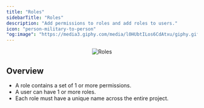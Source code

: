 ```yaml
---
title: "Roles"
sidebarTitle: "Roles"
description: "Add permissions to roles and add roles to users."
icon: "person-military-to-person"
"og:image": "https://media3.giphy.com/media/l0HUbtILos6CdAtxu/giphy.gif"
---
```


<Frame>
    <p align="center">
    <img
        alt="Roles"
        src="https://media3.giphy.com/media/l0HUbtILos6CdAtxu/giphy.gif"
    />
    </p>
</Frame>

## Overview

- A role contains a set of 1 or more permissions.
- A user can have 1 or more roles.
- Each role must have a unique name across the entire project.
